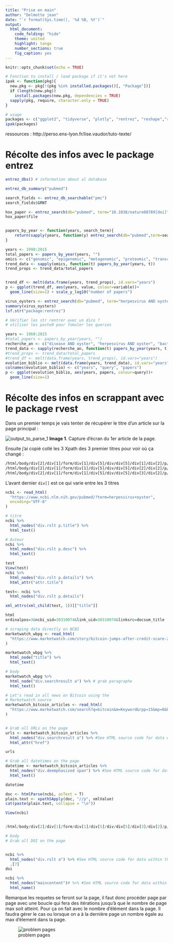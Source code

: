 ```yaml
---
title: "Prise en main"
author: "Delmotte jean"
date: "`r format(Sys.time(), '%d %B, %Y')`"
output:
  html_document:
    code_folding: "hide"
    theme: united
    highlight: tango
    number_sections: true
    fig_caption: yes
---
```


```r
knitr::opts_chunk$set(echo = TRUE)

# Fonction to install / load package if it's not here
ipak <- function(pkg){
  new.pkg <- pkg[!(pkg %in% installed.packages()[, "Package"])]
  if (length(new.pkg)) 
    install.packages(new.pkg, dependencies = TRUE)
  sapply(pkg, require, character.only = TRUE)
}

# usage
packages <- c("ggplot2", "tidyverse", "plotly", "rentrez", "reshape","rvest", "XML", "RCurl")
ipak(packages)
```

ressources : http://perso.ens-lyon.fr/lise.vaudor/tuto-texte/

# Récolte des infos avec le package entrez

```r
entrez_dbs() # information about al database

entrez_db_summary("pubmed")

search_fields <- entrez_db_searchable("pmc")
search_fields$GRNT

hox_paper <- entrez_search(db="pubmed", term="10.1038/nature08789[doi]")
hox_paper$file


papers_by_year <- function(years, search_term){
    return(sapply(years, function(y) entrez_search(db="pubmed",term=search_term, mindate=y, maxdate=y, retmax=0)$count))
}

years <- 1990:2015
total_papers <- papers_by_year(years, "")
omics <- c("genomic", "epigenomic", "metagenomic", "proteomic", "transcriptomic", "pharmacogenomic", "connectomic" )
trend_data <- sapply(omics, function(t) papers_by_year(years, t))
trend_props <- trend_data/total_papers


trend_df <- melt(data.frame(years, trend_props), id.vars="years")
p <- ggplot(trend_df, aes(years, value, colour=variable))+
  geom_line(size=1) + scale_y_log10("number of papers")
```


```r
virus_oysters <- entrez_search(db="pubmed", term="herpesvirus AND oyster")
summary(virus_oysters)
lsf.str("package:rentrez")

# Vérifier les str rentrer avec un dico ?
# utiliser les paste0 pour fomuler les queries 

years <- 1960:2015
#total_papers <- papers_by_year(years, "")
recherche_an <- c("disease AND oyster", "herpesvirus AND oyster", "bacterie AND oyster" )
trend_data <- sapply(recherche_an, function(t) papers_by_year(years, t))
#trend_props <- trend_data/total_papers
#trend_df <- melt(data.frame(years, trend_props), id.vars="years")
evolution_biblio <- melt(data.frame(years, trend_data), id.vars="years")
colnames(evolution_biblio) <- c("years", "query", "papers")
p <- ggplot(evolution_biblio, aes(years, papers, colour=query))+
  geom_line(size=1)

```

# Récolte des infos en scrappant avec le package rvest

Dans un premier temps je vais tenter de récupérer le titre d'un article sur la page principal :

![output_to_parse_1](~/Documents/BibliographeR/results/images/first_tittle_to_parse.png)
**Image 1**. Capture d'écran du 1er article de la page. 

Ensuite j'ai copié collé les 3 Xpath des 3 premier titres pour voir où ça changé :

```html
/html/body/div[2]/div[1]/form/div[1]/div[5]/div/div[5]/div[1]/div[2]/p/a
/html/body/div[2]/div[1]/form/div[1]/div[5]/div/div[5]/div[2]/div[2]/p/a
/html/body/div[2]/div[1]/form/div[1]/div[5]/div/div[5]/div[3]/div[2]/p/a
```

L'avant dernier `div[]` est ce qui varie entre les 3 titres

```r
ncbi <- read_html(
  "https://www.ncbi.nlm.nih.gov/pubmed/?term=herpesvirus+oyster",
  encoding="UTF-8"
)

# titre
ncbi %>%
  html_nodes("div.rslt p.title") %>%
  html_text()

# Auteur
ncbi %>%
  html_nodes("div.rslt p.desc") %>%
  html_text()

test
View(test)
ncbi %>%
  html_nodes("div.rslt p.details") %>%
  html_attr("attr.title")

test<- ncbi %>%
  html_nodes("div.rslt p.details")

xml_attrs(xml_child(test, 1))[["title"]]  

html
ordinalpos=3&ncbi_uid=30310074&link_uid=30310074&linksrc=docsum_title
```


```r
# scraping data directly on NCBI
marketwatch_wbpg <- read_html(
  "https://www.marketwatch.com/story/bitcoin-jumps-after-credit-scare-2018-10-15"
)

marketwatch_wbpg %>%
  html_node("title") %>%
  html_text()

# body
marketwatch_wbpg %>%
  html_node("div.searchresult a") %>% # grab paragraphe
  html_text()

# Let's read in all news on Bitcoin using the
# Marketwatch source
marketwatch_bitcoin_articles <- read_html(
  "https://www.marketwatch.com/search?q=bitcoin&m=Keyword&rpp=15&mp=0&bd=false&rs=false"
)


# Grab all URLs on the page
urls <- marketwatch_bitcoin_articles %>%
  html_nodes("div.searchresult a") %>% #See HTML source code for data within this tag
  html_attr("href")

urls

# Grab all datetimes on the page
datetime <- marketwatch_bitcoin_articles %>%
  html_nodes("div.deemphasized span") %>% #See HTML source code for data within this tag
  html_text()

datetime
```

```r



doc <- htmlParse(ncbi, asText = T)
plain.text <- xpathSApply(doc, "//p", xmlValue)
cat(paste(plain.text, collapse = "\n"))

View(ncbi)


/html/body/div[2]/div[1]/form/div[1]/div[5]/div/div[5]/div[3]/div[2]/p/a

# body
# Grab all DOI on the page


ncbi %>%
  html_nodes("div.rslt a") %>% #See HTML source code for data within this tag
  .[7]
doi

ncbi %>%
  html_nodes("maincontent")# %>% #See HTML source code for data within this tag
  html_name()

```

Remarque les requetes se feront sur la page, il faut donc procéder page par page avec une boucle qui fera des itérations jusqu'à que le nombre de page max soit atteint. Pour ça on fait avec le nombre d'élément dans la page. Il faudra gérer le cas ou lorsque on a à la dernière page un nombre égale au max d'élement dans la page.

![problem pages](~/Documents/BibliographeR/results/images/gestion_pages.png)

